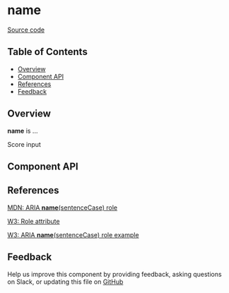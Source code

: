 
# **name**

[Source code](<https://github.com/leemonade/bubbles/tree/main/packages/components/form/ScoreInput>)

## Table of Contents

<!-- START doctoc generated TOC please keep comment here to allow auto update -->
<!-- DON'T EDIT THIS SECTION, INSTEAD RE-RUN doctoc TO UPDATE -->

- [Overview](#overview)
- [Component API](#component-api)
- [References](#references)
- [Feedback](#feedback)

## Overview

**name** is ...

<ThemeProvider>
  <ScoreInput>Score input</ScoreInput>
</ThemeProvider>

## Component API

<Preview>
  <Story id="molecules-form-score-input--playground" />
</Preview>

<Props of={ScoreInput} />

## References

[MDN: ARIA **name**(sentenceCase) role](<https://developer.mozilla.org/en-US/docs/Web/Accessibility/ARIA/Roles/score-input_role>)

[W3: Role attribute](https://www.w3.org/WAI/PF/HTML/wiki/RoleAttribute)

[W3: ARIA **name**(sentenceCase) role example](<https://www.w3.org/TR/2016/WD-wai-aria-practices-1.1-20160317/examples/score-input/score-input.html>)

## Feedback

Help us improve this component by providing feedback, asking questions on Slack, or updating this file on
[GitHub](<https://github.com/leemonade/bubbles/edit/main/packages/components/form/ScoreInput.mdx>)
